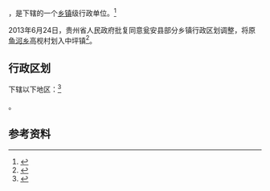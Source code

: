 {{中国乡级行政区|52/27/25/103/000}}

'''{{PAGENAMEBASE}}'''，是{{PRC admin/fullname|52/27/25/103/000|3}}下辖的一个[[乡镇|乡镇]]级行政单位。<ref>{{PRC admin/ref sgc|{{PRC admin/parent|52/27/25/103/000}}}}</ref>

2013年6月24日，贵州省人民政府批复同意瓮安县部分乡镇行政区划调整，将原[[鱼河乡|鱼河乡]]高枧村划入中坪镇<ref>{{Cite web |url=http://www.gzgov.gov.cn/zyzxyll/zcfg/zfwj/qfh/201508/t20150814_5770.html |title=省人民政府关于同意瓮安县部分乡镇行政区划调整的批复（黔府函〔2013〕142号） |accessdate=2017-08-30 |archive-date=2017-08-30 |archive-url=https://web.archive.org/web/20170830234848/http://www.gzgov.gov.cn/zyzxyll/zcfg/zfwj/qfh/201508/t20150814_5770.html |dead-url=no }}</ref>。

== 行政区划 ==

{{PAGENAMEBASE}}下辖以下地区：<ref>{{PRC admin/ref sgc|52/27/25/103/000}}</ref>

{{PRC admin/children|52/27/25/103/000}}。

== 参考资料 ==

{{reflist}}

{{行政区划小作品}}
{{PRC admin/navcat|52/27/25/103/000}}